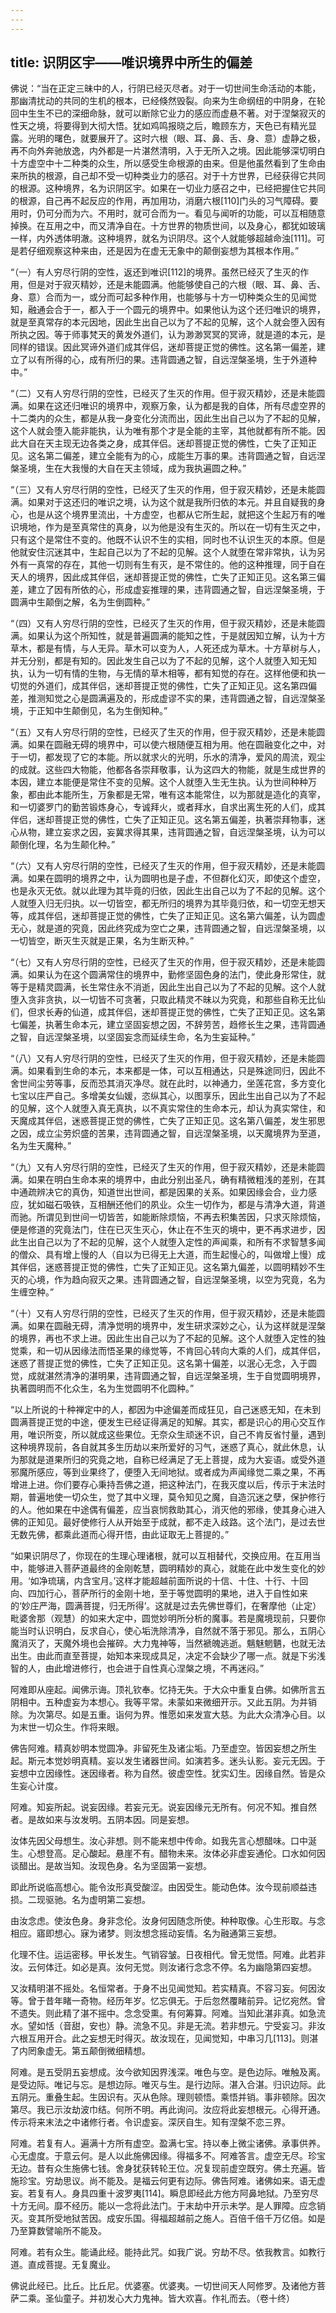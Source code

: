 ```yaml
---
---
---
```

title: 识阴区宇——唯识境界中所生的偏差
---




佛说：“当在正定三昧中的人，行阴已经灭尽者。对于一切世间生命活动的本能，那幽清扰动的共同的生机的根本，已经倏然毁裂。向来为生命纲纽的中阴身，在轮回中生生不已的深细命脉，就可以断除它业力的感应而虚悬不著。对于涅槃寂灭的性天之境，将要得到大彻大悟。犹如鸡鸣报晓之后，瞻顾东方，天色已有精光显露。光明的曙色，就要展开了。这时六根（眼、耳、鼻、舌、身、意）虚静之极，再不向外奔驰放逸，内外都是一片湛然清明，入于无所入之境。因此能够深切明白十方虚空中十二种类的众生，所以感受生命根源的由来。但是他虽然看到了生命由来所执的根源，自己却不受一切种类业力的感召。对于十方世界，已经获得它共同的根源。这种境界，名为识阴区宇。如果在一切业力感召之中，已经把握住它共同的根源，自己再不起反应的作用，再加用功，消磨六根[110]门头的习气障碍。要用时，仍可分而为六。不用时，就可合而为一。看见与闻听的功能，可以互相随意掉换。在互用之中，而又清净自在。十方世界的物质世间，以及身心，都犹如玻璃一样，内外透体明澈。这种境界，就名为识阴尽。这个人就能够超越命浊[111]。可是若仔细观察这种来由，还是因为在虚无无象中的颠倒妄想为其根本作用。”

“（一）有人穷尽行阴的空性，返还到唯识[112]的境界。虽然已经灭了生灭的作用，但是对于寂灭精妙，还是未能圆满。他能够使自己的六根（眼、耳、鼻、舌、身、意）合而为一，或分而可起多种作用，也能够与十方一切种类众生的见闻觉知，融通会合于一，都入于一个圆元的境界中。如果他认为这个还归唯识的境界，就是至真常存的本元因地，因此生出自己以为了不起的见解，这个人就会堕入因有所执之因。等于师事梵天的黄发外道们，认为渺渺冥冥的冥谛，就是道的本元，是同样的错误。因此冥谛外道们成其伴侣，迷却菩提正觉的佛性。这名第一偏差，建立了以有所得的心，成有所归的果。违背圆通之智，自远涅槃圣境，生于外道种中。”

“（二）又有人穷尽行阴的空性，已经灭了生灭的作用。但于寂灭精妙，还是未能圆满。如果在这还归唯识的境界中，观察万象，认为都是我的自体，所有尽虚空界的十二类内的众生，都是从我一身变化分流而出，因此生出自己以为了不起的见解，这个人就会堕入能非能执，认为唯有那个才是全能的主宰，其他就都有所不能。因此大自在天主现无边各类之身，成其伴侣。迷却菩提正觉的佛性，亡失了正知正见。这名第二偏差，建立全能有为的心，成能生万事的果。违背圆通之智，自远涅槃圣境，生在大我慢的大自在天主领域，成为我执遍圆之种。”

“（三）又有人穷尽行阴的空性，已经灭了生灭的作用，但于寂灭精妙，还是未能圆满。如果对于这还归的唯识之境，认为这个就是我所归依的本元。并且自疑我的身心，也是从这个境界里流出，十方虚空，也都从它所生起，就把这个生起万有的唯识境地，作为是至真常住的真身，以为他是没有生灭的。所以在一切有生灭之中，只有这个是常住不变的。他既不认识不生的实相，同时也不认识生灭的本原。但是他就安住沉迷其中，生起自己以为了不起的见解。这个人就堕在常非常执，认为另外有一真常的存在，其他一切则有生有灭，是不常住的。他的这种推理，同于自在天人的境界，因此成其伴侣，迷却菩提正觉的佛性，亡失了正知正见。这名第三偏差，建立了因有所依的心，形成虚妄推理的果，违背圆通之智，自远涅槃圣境，于圆满中生颠倒之解，名为生倒圆种。”

“（四）又有人穷尽行阴的空性，已经灭了生灭的作用，但于寂灭精妙，还是未能圆满。如果认为这个所知性，就是普遍圆满的能知之性，于是就因知立解，认为十方草木，都是有情，与人无异。草木可以变为人，人死还成为草木。十方草树与人，并无分别，都是有知的。因此发生自己以为了不起的见解，这个人就堕入知无知执，认为一切有情的生物，与无情的草木相等，都有知觉的存在。这样他便和执一切觉的外道们，成其伴侣，迷却菩提正觉的佛性，亡失了正知正见。这名第四偏差，推测知觉之心是圆满遍及的，形成虚谬不实的果，违背圆通之智，自远涅槃圣境，于正知中生颠倒见，名为生倒知种。”

“（五）又有人穷尽行阴的空性，已经灭了生灭的作用，但于寂灭精妙，还是未能圆满。如果在圆融无碍的境界中，可以使六根随便互相为用。他在圆融变化之中，对于一切，都发现了它的本能。所以就求火的光明，乐水的清净，爱风的周流，观尘的成就。这些四大物能，他都各各崇拜敬事，认为这四大的物能，就是生成世界的本因，建立本能便是常住不变的见解。这个人就堕入生无生执。认为世间种种万象，都由此本能所生，万象都是无常，唯有这本能常住，以为那就是造化的真宰，和一切婆罗门的勤苦锻炼身心，专诚拜火，或者拜水，自求出离生死的人们，成其伴侣，迷却菩提正觉的佛性，亡失了正知正见。这名第五偏差，执著崇拜物事，迷心从物，建立妄求之因，妄冀求得其果，违背圆通之智，自远涅槃圣境，认为可以颠倒化理，名为生颠化种。”

“（六）又有人穷尽行阴的空性，已经灭了生灭的作用，但于寂灭精妙，还是未能圆满。如果在圆明的境界之中，认为圆明也是子虚，不但群化幻灭，即使这个虚空，也是永灭无依。就以此理为其毕竟的归依，因此生出自己以为了不起的见解。这个人就堕入归无归执。以一切皆空，都无所归的境界为其毕竟归依，和一切空无想天等，成其伴侣，迷却菩提正觉的佛性，亡失了正知正见。这名第六偏差，认为圆虚无心，就是道的究竟，因此终究成为空亡之果，违背圆通之智，自远涅槃圣境，以一切皆空，断灭生灭就是正果，名为生断灭种。”

“（七）又有人穷尽行阴的空性，已经灭了生灭的作用，但于寂灭精妙，还是未能圆满。如果认为在这个圆满常住的境界中，勤修坚固色身的法门，使此身形常住，就等于是精灵圆满，长生常住永不消逝，因此生出自己以为了不起的见解。这个人就堕入贪非贪执，以一切皆不可贪著，只取此精灵不昧以为究竟，和那些自称无比仙们，但求长寿的仙道，成其伴侣，迷却菩提正觉的佛性，亡失了正知正见。这名第七偏差，执著生命本元，建立坚固妄想之因，不辞劳苦，趋修长生之果，违背圆通之智，自远涅槃圣境，以坚固妄念而延续生命，名为生妄延种。”

“（八）又有人穷尽行阴的空性，已经灭了生灭的作用，但于寂灭精妙，还是未能圆满。如果看到生命的本元，本来都是一体，可以互相通达，只是殊途同归，因此不舍世间尘劳等事，反而恐其消灭净尽。就在此时，以神通力，坐莲花宫，多方变化七宝以庄严自己。多增美女仙媛，恣纵其心，以图享乐，因此生出自己以为了不起的见解，这个人就堕入真无真执，以不真实常住的生命本元，却认为真实常住，和天魔成其伴侣，迷惑菩提正觉的佛性，亡失了正知正见。这名第八偏差，发生邪思之因，成立尘劳炽盛的苦果，违背圆通之智，自远涅槃圣境，以天魔境界为至道，名为生天魔种。”

“（九）又有人穷尽行阴的空性，已经灭了生灭的作用，但于寂灭精妙，还是未能圆满。如果在明白生命本来的境界中，由此分别出圣凡，确有精微粗浅的差别，在其中通疏辨决它的真伪，知道世出世间，都是因果的关系。如果因缘会合，业力感应，犹如磁石吸铁，互相酬还他们的夙业。众生一切作为，都是与清净大道，背道而驰。所谓见到世间一切皆苦，如能断除烦恼，不再去积集苦因，只求灭除烦恼，便是修道的究竟法门，住在已灭生灭心，休止在不生灭的境中，更不再求进步，因此生出自己以为了不起的见解，这个人就堕入定性的声闻乘，和所有不求智慧多闻的僧众、具有增上慢的人（自以为已得无上大道，而生起慢心的，叫做增上慢）成其伴侣，迷惑菩提正觉的佛性，亡失了正知正见。这名第九偏差，以圆明精妙不生灭的心境，作为趋向寂灭之果。违背圆通之智，自远涅槃圣境，以空为究竟，名为生缠空种。”

“（十）又有人穷尽行阴的空性，已经灭了生灭的作用，但于寂灭精妙，还是未能圆满。如果在圆融无碍，清净觉明的境界中，发生研求深妙之心，认为这样就是涅槃的境界，再也不求上进。因此生出自己以为了不起的见解。这个人就堕入定性的独觉乘，和一切从因缘法而悟圣果的缘觉等，不肯回心转向大乘的人们，成其伴侣，迷惑了菩提正觉的佛性，亡失了正知正见。这名第十偏差，以泯心无念，入于圆觉，成就湛然清净的湛明果，违背圆通之智，自远涅槃圣境，生于自觉圆明境界，执著圆明而不化众生，名为生觉圆明不化圆种。”

“以上所说的十种禅定中的人，都因为中途偏差而成狂见，自己迷惑无知，在未到圆满菩提正觉的中途，便发生已经证得满足的知解。其实，都是识心的用心交互作用，唯识所变，所以就成这些果位。无奈众生顽迷不识，自己不肯反省忖量，遇到这种境界现前，各自就其多生历劫以来所爱好的习气，迷惑了真心，就此休息，认为那就是道果所归的究竟之地，自称已经满足了无上菩提，成为大妄语。或受外道邪魔所感应，等到业果终了，便堕入无间地狱。或者成为声闻缘觉二乘之果，不再增进上进。你们要存心秉持吾佛之道，把这种法门，在我灭度以后，传示于末法时期，普遍地使一切众生，觉了其中义理，莫令知见之魔，自造沉迷之孽，保护修行的人。他如果在中途偶有偏差，应当哀悯救助其心，消灭他的邪缘，使其身心进入佛的正知见。最好使修行人从开始至于成就，都不走入歧路。这个法门，是过去世无数先佛，都乘此道而心得开悟，由此证取无上菩提的。”

“如果识阴尽了，你现在的生理心理诸根，就可以互相替代，交换应用。在互用当中，能够进入菩萨道最终的金刚乾慧，圆明精妙的真心，就能在此中发生变化的妙用。‘如净琉璃，内含宝月。’这样才能超越前面所说的十信、十住、十行、十回向、四加行心，菩萨所行的金刚十地，至于等觉圆明的果地，进入于自性如来的‘妙庄严海，圆满菩提，归无所得’。这就是过去先佛世尊们，在奢摩他（止定）毗婆舍那（观慧）的如来大定中，圆觉妙明所分析的魔事。若是魔境现前，只要你能当时认识明白，反求自心，使心垢洗除清净，自然就不落于邪见。那么，五阴心魔消灭了，天魔外境也会摧碎。大力鬼神等，当然褫魄逃逝。魑魅魍魉，也就无法出生。由此而直至菩提，始知本来现成具足，决定不会缺少了哪一点。就是下劣浅智的人，由此增进修行，也会进于自性真心涅槃之境，不再迷闷。”

阿难即从座起。闻佛示诲。顶礼钦奉。忆持无失。于大众中重复白佛。如佛所言五阴相中。五种虚妄为本想心。我等平常。未蒙如来微细开示。又此五阴。为并销除。为次第尽。如是五重。诣何为界。惟愿如来发宣大慈。为此大众清净心目。以为末世一切众生。作将来眼。

佛告阿难。精真妙明本觉圆净。非留死生及诸尘垢。乃至虚空。皆因妄想之所生起。斯元本觉妙明真精。妄以发生诸器世间。如演若多。迷头认影。妄元无因。于妄想中立因缘性。迷因缘者。称为自然。彼虚空性。犹实幻生。因缘自然。皆是众生妄心计度。

阿难。知妄所起。说妄因缘。若妄元无。说妄因缘元无所有。何况不知。推自然者。是故如来与汝发明。五阴本因。同是妄想。

汝体先因父母想生。汝心非想。则不能来想中传命。如我先言心想醋味。口中涎生。心想登高。足心酸起。悬崖不有。醋物未来。汝体必非虚妄通伦。口水如何因谈醋出。是故当知。汝现色身。名为坚固第一妄想。

即此所说临高想心。能令汝形真受酸涩。由因受生。能动色体。汝今现前顺益违损。二现驱驰。名为虚明第二妄想。

由汝念虑。使汝色身。身非念伦。汝身何因随念所使。种种取像。心生形取。与念相应。寤即想心。寐为诸梦。则汝想念摇动妄情。名为融通第三妄想。

化理不住。运运密移。甲长发生。气销容皱。日夜相代。曾无觉悟。阿难。此若非汝。云何体迁。如必是真。汝何无觉。则汝诸行念念不停。名为幽隐第四妄想。

又汝精明湛不摇处。名恒常者。于身不出见闻觉知。若实精真。不容习妄。何因汝等。曾于昔年睹一奇物。经历年岁。忆忘俱无。于后忽然覆睹前异。记忆宛然。曾不遗失。则此精了湛不摇中。念念受熏。有何筹算。阿难。当知此湛非真。如急流水。望如恬（音甜，安也）静。流急不见。非是无流。若非想元。宁受妄习。非汝六根互用开合。此之妄想无时得灭。故汝现在，见闻觉知，中串习几[113]。则湛了内罔象虚无。第五颠倒微细精想。

阿难。是五受阴五妄想成。汝今欲知因界浅深。唯色与空。是色边际。唯触及离。是受边际。唯记与忘。是想边际。唯灭与生。是行边际。湛入合湛。归识边际。此五阴元。重叠生起。生因识有。灭从色除。理则顿悟。乘悟并销。事非顿除。因次第尽。我已示汝劫波巾结。何所不明。再此询问。汝应将此妄想根元。心得开通。传示将来末法之中诸修行者。令识虚妄。深厌自生。知有涅槃不恋三界。

阿难。若复有人。遍满十方所有虚空。盈满七宝。持以奉上微尘诸佛。承事供养。心无虚度。于意云何。是人以此施佛因缘。得福多不。阿难答言。虚空无尽。珍宝无边。昔有众生施佛七钱。舍身犹获转轮王位。况复现前虚空既穷。佛土充遍。皆施珍宝。穷劫思议。尚不能及。是福云何更有边际。佛告阿难。诸佛如来。语无虚妄。若复有人。身具四重十波罗夷[114]。瞬息即经此方他方阿鼻地狱。乃至穷尽十方无间。靡不经历。能以一念将此法门。于末劫中开示未学。是人罪障。应念销灭。变其所受地狱苦因。成安乐国。得福超越前之施人。百倍千倍千万亿倍。如是乃至算数譬喻所不能及。

阿难。若有众生。能诵此经。能持此咒。如我广说。穷劫不尽。依我教言。如教行道。直成菩提。无复魔业。

佛说此经已。比丘。比丘尼。优婆塞。优婆夷。一切世间天人阿修罗。及诸他方菩萨二乘。圣仙童子。并初发心大力鬼神。皆大欢喜。作礼而去。（卷十终）